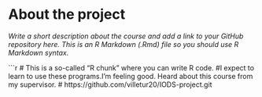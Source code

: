 
# About the project

*Write a short description about the course and add a link to your GitHub repository here. This is an R Markdown (.Rmd) file so you should use R Markdown syntax.*

```r
# This is a so-called "R chunk" where you can write R code.
#I expect to learn to use these programs.I'm feeling good. Heard about this course from my supervisor.
# https://github.com/villetur20/IODS-project.git



